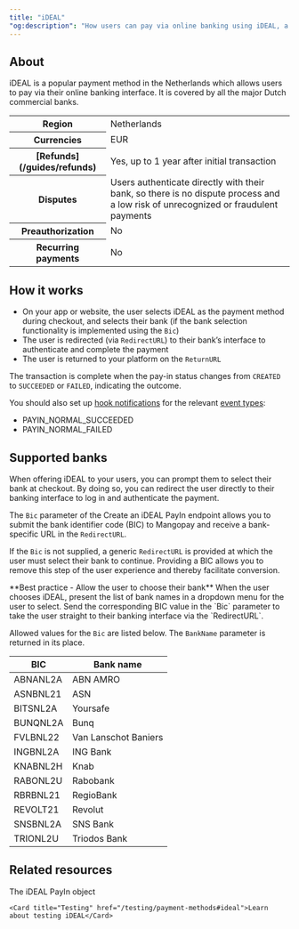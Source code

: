 ```yaml
---
title: "iDEAL"
"og:description": "How users can pay via online banking using iDEAL, a popular payment method in the Netherlands."
---
```


## About

iDEAL is a popular payment method in the Netherlands which allows users to pay via their online banking interface. It is covered by all the major Dutch commercial banks.

<table>
    <tbody>
        <tr>
            <th class="header">Region</th>
            <td class="table-content">
                Netherlands
            </td>
            </tr>
        <tr>
            <th class="header">Currencies</th>
            <td class="table-content">
                EUR
            </td>
            </tr>
        <tr>
            <th class="header">[Refunds](/guides/refunds)</th>
            <td class="table-content">
                Yes, up to 1 year after initial transaction
            </td>
            </tr>
        <tr>
            <th class="header">Disputes</th>
            <td class="table-content">
                Users authenticate directly with their bank, so there is no dispute process and a low risk of unrecognized or fraudulent payments
            </td>
            </tr>
        <tr>
            <th class="header">Preauthorization</th>
            <td class="table-content">
                No
            </td>
            </tr>
        <tr>
            <th class="header">Recurring payments</th>
            <td class="table-content">
                No
            </td>
            </tr>
    </tbody>
</table>

## How it works

- On your app or website, the user selects iDEAL as the payment method during checkout, and selects their bank (if the bank selection functionality is implemented using the `Bic`)  
- The user is redirected (via `RedirectURL`) to their bank’s interface to authenticate and complete the payment  
- The user is returned to your platform on the `ReturnURL`

The transaction is complete when the pay-in status changes from `CREATED` to `SUCCEEDED` or `FAILED`, indicating the outcome.

You should also set up [hook notifications](/webhooks) for the relevant [event types](/webhooks/event-types):
-   PAYIN_NORMAL_SUCCEEDED
-   PAYIN_NORMAL_FAILED

## Supported banks

When offering iDEAL to your users, you can prompt them to select their bank at checkout. By doing so, you can redirect the user directly to their banking interface to log in and authenticate the payment.

The `Bic` parameter of the Create an iDEAL PayIn endpoint allows you to submit the bank identifier code (BIC) to Mangopay and receive a bank-specific URL in the `RedirectURL`.

If the `Bic` is not supplied, a generic `RedirectURL` is provided at which the user must select their bank to continue. Providing a BIC allows you to remove this step of the user experience and thereby facilitate conversion.

<Note>
    **Best practice - Allow the user to choose their bank** When the user
    chooses iDEAL, present the list of bank names in a dropdown menu for the
    user to select. Send the corresponding BIC value in the `Bic` parameter to
    take the user straight to their banking interface via the `RedirectURL`.
</Note>

Allowed values for the `Bic` are listed below. The `BankName` parameter is returned in its place.

<table>
    <thead>
        <tr>
            <th class="header">BIC</th>
            <th class="header">Bank name</th>
        </tr>
    </thead>
    <tbody>
        <tr>
            <td class="table-content">ABNANL2A</td>
            <td class="table-content">ABN AMRO</td>
        </tr>
        <tr>
            <td class="table-content">ASNBNL21</td>
            <td class="table-content">ASN</td>
        </tr>
        <tr>
            <td class="table-content">BITSNL2A</td>
            <td class="table-content">Yoursafe</td>
        </tr>
        <tr>
            <td class="table-content">BUNQNL2A</td>
            <td class="table-content">Bunq</td>
        </tr>
        <tr>
            <td class="table-content">FVLBNL22</td>
            <td class="table-content">Van Lanschot Baniers</td>
        </tr>
        <tr>
            <td class="table-content">INGBNL2A</td>
            <td class="table-content">ING Bank</td>
        </tr>
        <tr>
            <td class="table-content">KNABNL2H</td>
            <td class="table-content">Knab</td>
        </tr>
        <tr>
            <td class="table-content">RABONL2U</td>
            <td class="table-content">Rabobank</td>
        </tr>
        <tr>
            <td class="table-content">RBRBNL21</td>
            <td class="table-content">RegioBank</td>
        </tr>
        <tr>
            <td class="table-content">REVOLT21</td>
            <td class="table-content">Revolut</td>
        </tr>
        <tr>
            <td class="table-content">SNSBNL2A</td>
            <td class="table-content">SNS Bank</td>
        </tr>
        <tr>
            <td class="table-content">TRIONL2U</td>
            <td class="table-content">Triodos Bank</td>
        </tr>
    </tbody>
</table>


## Related resources

<CardGroup col={2}> 
    <Card title="Endpoint" href="/api-reference/ideal/ideal-payin-object">The iDEAL PayIn object</Card>  

    <Card title="Testing" href="/testing/payment-methods#ideal">Learn about testing iDEAL</Card>
</CardGroup>
